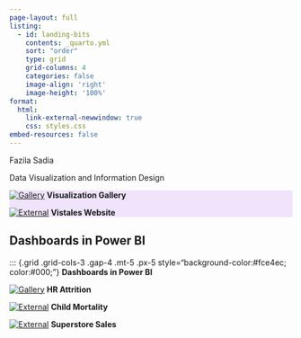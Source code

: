 ```yaml
---
page-layout: full
listing:
  - id: landing-bits
    contents: _quarto.yml
    sort: "order"
    type: grid
    grid-columns: 4
    categories: false
    image-align: 'right'
    image-height: '100%'
format: 
  html:
    link-external-newwindow: true
    css: styles.css
embed-resources: false
---
```


::::: container
::: {#combined .text}
Fazila Sadia
:::

::: {#mini .mini}

Data Visualization and Information Design

:::

:::::

::: {.grid .grid-cols-3 .gap-4 .mt-5 .px-5 style="background-color:#f0e4fc;"}

::: {.card .shadow}
[![Gallery](https://encrypted-tbn0.gstatic.com/images?q=tbn:ANd9GcTFsbflHQo6046Au1rdtwzjeX31sGbnZiNC2b5tmEW16aWMNLy69JT11EnXV7DFJSO9Zus&usqp=CAU)](gallery.qmd)
**Visualization Gallery**
:::

::: {.card .shadow}
[![External](https://github.com/quarto-dev/quarto-web/blob/main/docs/gallery/websites/websites-vistales.png?raw=true)](https://vistales.github.io/vistales){target=_blank}
**Vistales Website**
:::

:::

## Dashboards in Power BI 

::: {.grid .grid-cols-3 .gap-4 .mt-5 .px-5 style="background-color:#fce4ec; color:#000;"}
**Dashboards in Power BI**

::: {.card .shadow}
[![Gallery](https://raw.githubusercontent.com/fazilasadia/Power-bi/refs/heads/main/HR%20Attrition/hrattrition.PNG)](https://github.com/fazilasadia/Power-bi/tree/main/HR%20Attrition)
**HR Attrition**
:::

::: {.card .shadow}
[![External](https://raw.githubusercontent.com/fazilasadia/Power-bi/refs/heads/main/ChildMortality/Capture.PNG)](https://github.com/fazilasadia/Power-bi/tree/main/ChildMortality){target=_blank}
**Child Mortality**
:::

::: {.card .shadow}
[![External](https://raw.githubusercontent.com/fazilasadia/Power-bi/refs/heads/main/sales/sales.PNG)](https://github.com/fazilasadia/Power-bi/tree/main/sales){target=_blank}
**Superstore Sales**
:::
